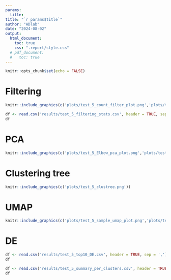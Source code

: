 ```yaml
---
params:
  title:
title: "`r params$title`"
author: "ADlab"
date: "2024-08-02"
output: 
  html_document:
    toc: true
    css: ".report/style.css"
  # pdf_document:
  #   toc: true
---
```


```r
knitr::opts_chunk$set(echo = FALSE)
```



# Filtering

```r
knitr::include_graphics(c('plots/test_5_count_filter_plot.png','plots/test_5_feature_filter_plot.png','plots/test_5_mitochondria_filter_plot.png'))
```

```r
df <- read.csv('results/test_5_filtering_stats.csv', header = TRUE, sep = ',', row.names = 1)
df
```

# PCA

```r
knitr::include_graphics(c('plots/test_5_Elbow_pca_plot.png','plots/test_5_PCA_pca_plot.png'))
```

# Clustering tree

```r
knitr::include_graphics(c('plots/test_5_clustree.png'))
```

# UMAP

```r
knitr::include_graphics(c('plots/test_5_sample_umap_plot.png','plots/test_5_clusters_numbers_umap_plot.png','plots/test_5_mitochondria_umap_plot.png','plots/test_5_nCount_umap_plot.png'))
```

# DE

```r
df <- read.csv('results/test_5_top10_DE.csv', header = TRUE, sep = ',')
df
```

```r
df <- read.csv('results/test_5_summary_per_clusters.csv', header = TRUE, sep = ',')
df
```

